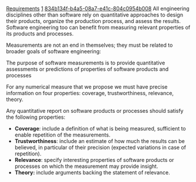 [[Property:title|Requirements]]
[[Property:weight|1]]
[[Property:uuid|834b134f-b4a5-08a7-e41c-804c0954b008]]
All engineering disciplines other than software rely on quantitative approaches to design their products, organize the production process, and assess the results. Software engineering too can benefit from measuring relevant properties of its products and processes.

Measurements are not an end in themselves; they must be related to broader goals of software engineering:

The purpose of software measurements is to provide quantitative assessments or predictions of properties of software products and processes 

For any numerical measure that we propose we must have precise information on four properties: coverage, trustworthiness, relevance, theory.

Any quantitative report on software products or processes should satisfy the following properties:
*  '''Coverage''': include a definition of what is being measured, sufficient to enable repetition of the measurements. 
*  '''Trustworthiness''': include an estimate of how much the results can be believed, in particular of their precision (expected variations in case of repetition). 
*  '''Relevance''': specify interesting properties of software products or processes on which the measurement may provide insight. 
*  '''Theory:''' include arguments backing the statement of relevance. 




